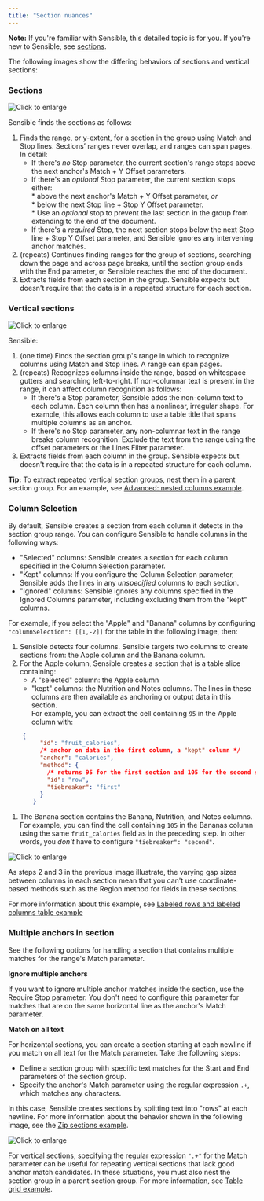 ```yaml
---
title: "Section nuances"
---
```


**Note:** If you're familiar with Sensible, this detailed topic is for you. If you're new to Sensible, see [sections](/senseml-reference/sections/index-sections).

The following images show the differing behaviors of sections and vertical sections:

### Sections

![Click to enlarge](/assets/v0/images/final/sections_concept_horizontal.png)

Sensible finds the sections as follows:

1. Finds the range, or y-extent, for a section in the group using Match and Stop lines. Sections’ ranges never overlap, and ranges can span pages. In detail:  
   * If there's _no_ Stop parameter, the current section's range stops above the next anchor's Match + Y Offset parameters.  
   * If there's an _optional_ Stop parameter, the current section stops either:  
         * above the next anchor's Match + Y Offset parameter, _or_  
         * below the next Stop line + Stop Y Offset parameter.  
         * Use an _optional_ stop to prevent the last section in the group from extending to the end of the document.  
   * If there's a _required_ Stop, the next section stops below the next Stop line + Stop Y Offset parameter, and Sensible ignores any intervening anchor matches.
2. (repeats) Continues finding ranges for the group of sections, searching down the page and across page breaks, until the section group ends with the End parameter, or Sensible reaches the end of the document.
3. Extracts fields from each section in the group. Sensible expects but doesn't require that the data is in a repeated structure for each section.

### Vertical sections

![Click to enlarge](/assets/v0/images/final/sections_concept_vertical.png)

Sensible:

1. (one time) Finds the section group's range in which to recognize columns using Match and Stop lines. A range can span pages.
2. (repeats) Recognizes columns inside the range, based on whitespace gutters and searching left-to-right. If non-columnar text is present in the range, it can affect column recognition as follows:  
   * If there's a Stop parameter, Sensible adds the non-column text to each column. Each column then has a nonlinear, irregular shape. For example, this allows each column to use a table title that spans multiple columns as an anchor.  
   * If there's no Stop parameter, any non-columnar text in the range breaks column recognition. Exclude the text from the range using the offset parameters or the Lines Filter parameter.
3. Extracts fields from each column in the group. Sensible expects but doesn't require that the data is in a repeated structure for each column.

**Tip:** To extract repeated vertical section groups, nest them in a parent section group. For an example, see [Advanced: nested columns example](/senseml-reference/sections/sections-example-nested-columns).

### Column Selection

By default, Sensible creates a section from each column it detects in the section group range. You can configure Sensible to handle columns in the following ways:

* "Selected" columns: Sensible creates a section for each column specified in the Column Selection parameter.
* "Kept" columns: If you configure the Column Selection parameter, Sensible adds the lines in any _unspecified_ columns to each section.
* "Ignored" columns: Sensible ignores any columns specified in the Ignored Columns parameter, including excluding them from the "kept" columns.

For example, if you select the "Apple" and "Banana" columns by configuring `"columnSelection": [[1,-2]]` for the table in the following image, then:

1. Sensible detects four columns. Sensible targets two columns to create sections from: the Apple column and the Banana column.
2. For the Apple column, Sensible creates a section that is a table slice containing:  
   * A "selected" column: the Apple column  
   * "kept" columns: the Nutrition and Notes columns. The lines in these columns are then available as anchoring or output data in this section.  
   For example, you can extract the cell containing `95` in the Apple column with:



```JSON JSON
    {
         "id": "fruit_calories",
         /* anchor on data in the first column, a "kept" column */
         "anchor": "calories",
         "method": {
           /* returns 95 for the first section and 105 for the second section */  
           "id": "row",
           "tiebreaker": "first"
         }
       }
```
1. The Banana section contains the Banana, Nutrition, and Notes columns. For example, you can find the cell containing `105` in the Bananas column using the same `fruit_calories` field as in the preceding step. In other words, you _don't_ have to configure `"tiebreaker": "second"`.

![Click to enlarge](/assets/v0/images/final/vertical_section_column_selection.png)

As steps 2 and 3 in the previous image illustrate, the varying gap sizes between columns in each section mean that you can't use coordinate-based methods such as the Region method for fields in these sections.

For more information about this example, see [Labeled rows and labeled columns table example](/senseml-reference/sections/sections-example-labeled-rows)

### Multiple anchors in section

See the following options for handling a section that contains multiple matches for the range's Match parameter.

**Ignore multiple anchors**

If you want to ignore multiple anchor matches inside the section, use the Require Stop parameter. You don't need to configure this parameter for matches that are on the same horizontal line as the anchor's Match parameter.

**Match on all text**

For horizontal sections, you can create a section starting at each newline if you match on all text for the Match parameter. Take the following steps:

* Define a section group with specific text matches for the Start and End parameters of the section group.
* Specify the anchor's Match parameter using the regular expression `.+`, which matches any characters.

In this case, Sensible creates sections by splitting text into "rows" at each newline. For more information about the behavior shown in the following image, see the [Zip sections example](/senseml-reference/sections/sections-example-zip).

![Click to enlarge](/assets/v0/images/final/sections_match_all_anchors.png)

For vertical sections, specifying the regular expression `".+"` for the Match parameter can be useful for repeating vertical sections that lack good anchor match candidates. In these situations, you must also nest the section group in a parent section group. For more information, see [Table grid example](/senseml-reference/sections/sections-example-table-grid).